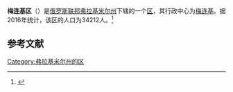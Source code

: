 {{Infobox Settlement
| official_name = 梅连基区
| native_name = Меленковский район
| image_flag =   
| image_shield =  Coat_of_Arms_of_Melenki_(Vladimir_oblast)_(1781).png 
| image_map =  Location of Melenkovsky District (Vladimir Oblast).svg 
| settlement_type = [[区_(苏联)|区]]
| subdivision_type = [[国家|国家]]
| subdivision_type1 = [[州_(俄罗斯)|州]]
| subdivision_name = {{RUS}}
| subdivision_name1 = [[弗拉基米尔州|弗拉基米尔州]]
| seat_type = 行政中心
| seat = [[梅连基|梅连基]]
| population_as_of=2016
| population_footnotes = <ref name=stat />
| population_total = 34212
| timezone = [[莫斯科时间|MSK]]
| utc_offset = +3
}}
'''梅连基区'''（{{lang-ru|Меленковский район}}）是[[俄罗斯联邦|俄罗斯联邦]][[弗拉基米尔州|弗拉基米尔州]]下辖的一个[[区_(苏联)|区]]，其行政中心为[[梅连基|梅连基]]。据2016年统计，该区的人口为34212人。<ref name=stat>{{cite web | url = http://www.gks.ru/free_doc/doc_2016/bul_dr/mun_obr2016.rar | title = Численность населения Российской Федерации по муниципальным образованиям на 1 января 2016 года | language = ru | accessdate = 2016-12-17 | archive-date = 2019-05-13 | archive-url = https://web.archive.org/web/20190513150350/http://www.gks.ru/free_doc/doc_2016/bul_dr/mun_obr2016.rar | dead-url = no }}</ref>

== 参考文献 ==
{{reflist}}

{{Russia-stub}}

[[Category:弗拉基米尔州的区|Category:弗拉基米尔州的区]]